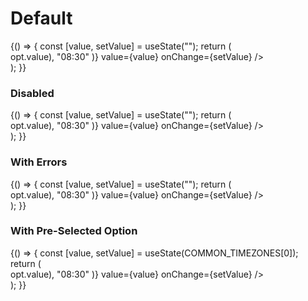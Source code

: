 


<Meta
  title="Hearings/Components/Hearing Details/Virtual Hearings/Timezone"
  component={Timezone}
/>

# Default

<Preview>
  <Story name="Default">
    {() => {
      const [value, setValue] = useState("");
      return (
        <div style={{ width: 500 }}>
          <Timezone
            time={select(
              "Time",
              HEARING_TIME_OPTIONS.map((opt) => opt.value),
              "08:30"
            )}
            value={value}
            onChange={setValue}
          />
        </div>
      );
    }}
  </Story>
</Preview>

### Disabled

<Preview>
  <Story name="Disabled">
    {() => {
      const [value, setValue] = useState("");
      return (
        <div style={{ width: 500 }}>
          <Timezone
            readOnly
            time={select(
              "Time",
              HEARING_TIME_OPTIONS.map((opt) => opt.value),
              "08:30"
            )}
            value={value}
            onChange={setValue}
          />
        </div>
      );
    }}
  </Story>
</Preview>

### With Errors

<Preview>
  <Story name="With Errors">
    {() => {
      const [value, setValue] = useState("");
      return (
        <div style={{ width: 500 }}>
          <Timezone
            errorMessage="Invalid timezone selected"
            time={select(
              "Time",
              HEARING_TIME_OPTIONS.map((opt) => opt.value),
              "08:30"
            )}
            value={value}
            onChange={setValue}
          />
        </div>
      );
    }}
  </Story>
</Preview>

### With Pre-Selected Option

<Preview>
  <Story name="With Pre-Selected Option">
    {() => {
      const [value, setValue] = useState(COMMON_TIMEZONES[0]);
      return (
        <div style={{ width: 500 }}>
          <Timezone
            time={select(
              "Time",
              HEARING_TIME_OPTIONS.map((opt) => opt.value),
              "08:30"
            )}
            value={value}
            onChange={setValue}
          />
        </div>
      );
    }}
  </Story>
</Preview>

<Props of={Timezone} />
